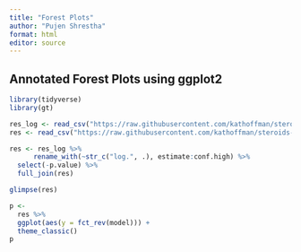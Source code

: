 ```yaml
---
title: "Forest Plots"
author: "Pujen Shrestha"
format: html
editor: source
---
```


## Annotated Forest Plots using ggplot2


```r
library(tidyverse)
library(gt)
```


```r
res_log <- read_csv("https://raw.githubusercontent.com/kathoffman/steroids-trial-emulation/main/output/res_log.csv")
res <- read_csv("https://raw.githubusercontent.com/kathoffman/steroids-trial-emulation/main/output/res.csv")
```


```r
res <- res_log %>% 
      rename_with(~str_c("log.", .), estimate:conf.high) %>% 
  select(-p.value) %>% 
  full_join(res)
```


```r
glimpse(res)
```


```r
p <- 
  res %>% 
  ggplot(aes(y = fct_rev(model))) + 
  theme_classic()
p
```


